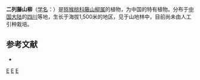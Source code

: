 {{Speciesbox
| genus = Clematoclethra
| species = disticha
| authority = Hemsl.
}}

'''二列藤山柳'''（[[学名|学名]]：{{lang|la|''Clematoclethra disticha''}}）是[[猕猴桃科|猕猴桃科]][[藤山柳属|藤山柳属]]的植物，为中国的特有植物。分布于[[中国大陆|中国大陆]]的[[四川|四川]]等地，生长于海拔1,500米的地区，见于山地林中，目前尚未由人工引种栽培。

== 参考文献 ==
<div class="references-small">
* {{cite web| url =http://www.bioinfo.cn/db05/KmzwSpecies.php?action=view&id=990| title =二列藤山柳| work =《中国高等植物数据库全库》| publisher =中国科学院微生物研究所| author =昆明植物研究所| accessdate =2009-02-22| deadurl =yes| archiveurl =https://web.archive.org/web/20160305093305/http://www.bioinfo.cn/db05/KmzwSpecies.php?action=view&id=990| archivedate =2016-03-05}}
</div>

{{taxonbar}}

[[Category:藤山柳属|E]]
[[Category:中国特有植物|E]]
[[Category:四川植物|E]]